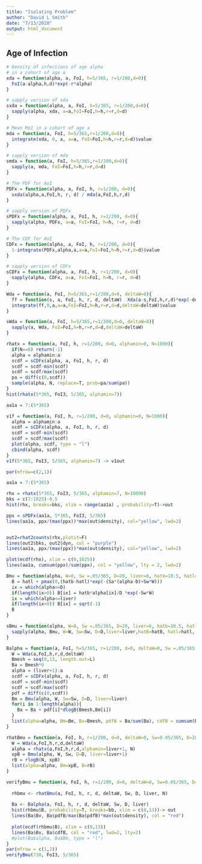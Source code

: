 ```yaml
---
title: "Isolating Problem"
author: "David L Smith"
date: "7/13/2020"
output: html_document
---
```

## Age of Infection 

```r
# Density of infections of age alpha
# in a cohort of age a 
xda = function(alpha, a, FoI, h=5/365, r=1/200,d=0){
  FoI(a-alpha,h,d)*exp(-r*alpha)
}

# sapply version of xda 
sxda = function(alpha, a, FoI, h=5/365, r=1/200,d=0){
  sapply(alpha, xda, a=a,FoI=FoI,h=h,r=r,d=d)
} 

# Mean MoI in a cohort of age a 
mda = function(a, FoI, h=5/365,r=1/200,d=0){
  integrate(xda, 0, a, a=a, FoI=FoI,h=h,r=r,d=d)$value
}

# sapply version of mda
smda = function(a, FoI, h=5/365,r=1/200,d=0){
  sapply(a, mda, FoI=FoI,h=h,r=r,d=d)
}

# The PDF for AoI 
PDFx = function(alpha, a, FoI, h, r=1/200, d=0){
  sxda(alpha,a,FoI,h, r, d) / mda(a,FoI,h,r,d)
}

# sapply version of PDFx 
sPDFx = function(alpha, a, FoI, h, r=1/200, d=0){
  sapply(alpha, PDFx, a=a, FoI=FoI, h=h, r=r, d=d)
}

# The CDF for AoI 
CDFx = function(alpha, a, FoI, h, r=1/200, d=0){
  1-integrate(PDFx,alpha,a,a=a,FoI=FoI,h=h,r=r,d=d)$value
}

# sapply version of CDFx
sCDFx = function(alpha, a, FoI, h, r=1/200, d=0){
  sapply(alpha, CDFx, a=a, FoI=FoI, h=h, r=r, d=d)
}

Wda = function(a, FoI, h=5/365,r=1/200,d=0, deltaW=0){
  ff = function(s, a, FoI, h, r, d, deltaW)  Xda(a-s,FoI,h,r,d)*exp(-deltaW*(a-s))
  integrate(ff,0,a,a=a,FoI=FoI,h=h,r=r,d=d,deltaW=deltaW)$value
}

sWda = function(a, FoI, h=5/365,r=1/200,d=0, deltaW=0){
  sapply(a, Wda, FoI=FoI,h=h,r=r,d=d,deltaW=deltaW)
}
```

```r
rhatx = function(a, FoI, h, r=1/200, d=0, alphamin=0, N=1000){
  if(N==0) return(-1)
  alpha = alphamin:a
  scdf = sCDFx(alpha, a, FoI, h, r, d) 
  scdf = scdf-min(scdf)
  scdf = scdf/max(scdf)
  pa = diff(c(0,scdf))
  sample(alpha, N, replace=T, prob=pa/sum(pa)) 
}
hist(rhatx(5*365, FoI3, 5/365, alphamin=7))
```


```r
aa1a = 7:(5*365)
```


```r
v1f = function(a, FoI, h, r=1/200, d=0, alphamin=0, N=1000){
  alpha = alphamin:a
  scdf = sCDFx(alpha, a, FoI, h, r, d) 
  scdf = scdf-min(scdf)
  scdf = scdf/max(scdf)
  plot(alpha, scdf, type = "l")
  cbind(alpha, scdf)
}
v1f(5*365, FoI3, 5/365, alphamin=7) -> v1out
```


```r
par(mfrow=c(2,1))

aa1a = 7:(5*365) 

rhx = rhatx(5*365, FoI3, 5/365, alphamin=7, N=10000)
bks = c(7:1825)-0.5
hist(rhx, breaks=bks, xlim = range(aa1a) , probability=T)->out

ppx = sPDFx(aa1a, 5*365, FoI3, 5/365)
lines(aa1a, ppx/(max(ppx))*max(out$density), col="yellow", lwd=2)


out2=rhat2counts(rhx,plotit=F)
lines(out2$bks, out2$dyn, col = "purple")
lines(aa1a, ppx/(max(ppx))*max(out$density), col="yellow", lwd=2)

plot(ecdf(rhx), xlim = c(0,1825))
lines(aa1a, cumsum(ppx)/sum(ppx), col = "yellow", lty = 2, lwd=2)

```
```r
Bmu = function(alpha, W=0, Sw =.05/365, D=20, liver=6, hatb=10.5, hatl=2, Sa = .005){
  B = hatl + pmax(0,(hatb-hatl)*exp(-(Sa*(alpha-D)+Sw*W))) 
  ix = which(alpha<=D)
  if(length(ix>0)) B[ix] = hatb*alpha[ix]/D *exp(-Sw*W)
  ix = which(alpha<=liver)
  if(length(ix>0)) B[ix] = sqrt(-1)
  B
}

sBmu = function(alpha, W=0, Sw =.05/365, D=20, liver=6, hatb=10.5, hatl=2, Sa = .005){
  sapply(alpha, Bmu, W=W, Sw=Sw, D=D,liver=liver,hatB=hatB, hatl=hatl, Sa=Sa)
} 

Balpha = function(a, FoI, h=5/365, r=1/200, d=0, deltaW=0, Sw =.05/365, D=20, liver=6, L=300){
  W = Wda(a,FoI,h,r,d,deltaW)
  Bmesh = seq(0,13, length.out=L)
  Ba = Bmesh*0
  alpha = (liver+1):a
  scdf = sCDFx(alpha, a, FoI, h, r, d) 
  scdf = scdf-min(scdf)
  scdf = scdf/max(scdf)
  pdf = diff(c(0,scdf))
  Bm = Bmu(alpha, W, Sw=Sw, D=D, liver=liver)
  for(i in 1:length(alpha)){
    Ba = Ba + pdf[i]*dlogB(Bmesh,Bm[i])
  } 
  list(alpha=alpha, Bm=Bm, Bv=Bmesh, pdfB = Ba/sum(Ba), cdfB = cumsum(Ba)/sum(Ba)) 
}
```

```r
rhatBmu = function(a, FoI, h, r=1/200, d=0, deltaW=0, Sw=0.05/365, D=20, liver=6, N=10000){
  W = Wda(a,FoI,h,r,d,deltaW)
  alpha = rhatx(a,FoI,h,r,d,alphamin=liver+1, N)
  xpB = Bmu(alpha, W, Sw, D=D, liver=liver+1)
  rB = rlogB(N, xpB)
  list(alpha=alpha, Bm=xpB, B=rB) 
}
```

```r
verifyBmu = function(a, FoI, h, r=1/200, d=0, deltaW=0, Sw=0.05/365, D=20, liver=6, N=10000){
  
  rhbmu <- rhatBmu(a, FoI, h, r, d, deltaW, Sw, D, liver, N)
  
  Ba <- Balpha(a, FoI, h, r, d, deltaW, Sw, D, liver)
  hist(rhbmu$B, probability=T, breaks=bb, xlim = c(0,13))-> out
  lines(Ba$Bv, Ba$pdfB/max(Ba$pdfB)*max(out$density), col = "red") 
  
  plot(ecdf(rhbmu$B), xlim = c(0,13))
  lines(Ba$Bv, Ba$cdfB, col = "red", lwd=2, lty=2)
  #plot(Ba$alpha, Ba$Bm, type = "l") 
}
par(mfrow = c(1,2))
verifyBmu(730, FoI3, 5/365)
```

